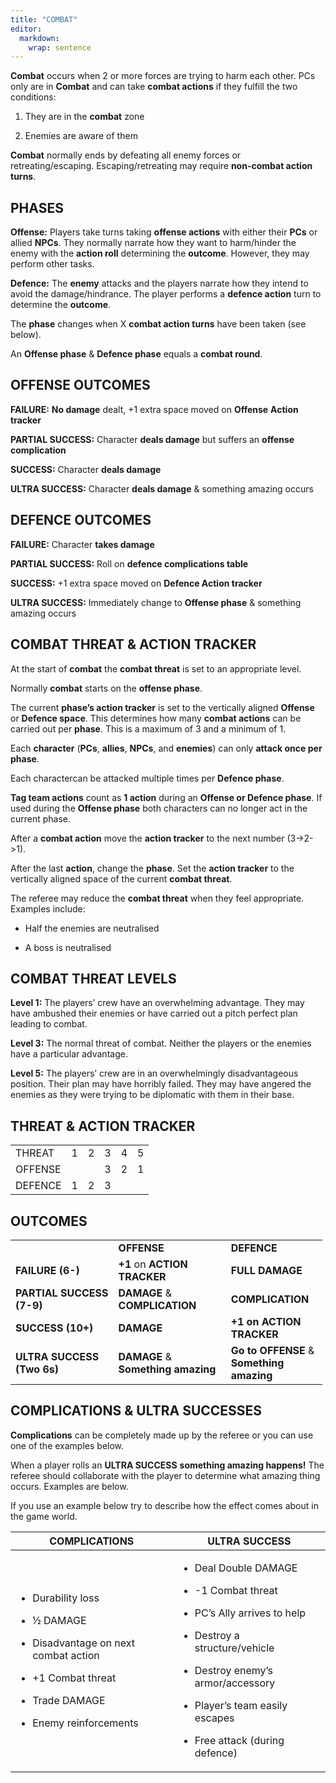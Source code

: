 ```yaml
---
title: "COMBAT"
editor: 
  markdown: 
    wrap: sentence
---
```


**Combat** occurs when 2 or more forces are trying to harm each other.
PCs only are in **Combat** and can take **combat actions** if they fulfill the two conditions:

1.  They are in the **combat** zone

2.  Enemies are aware of them

**Combat** normally ends by defeating all enemy forces or retreating/escaping.
Escaping/retreating may require **non-combat action turns**.

## **PHASES**

**Offense:** Players take turns taking **offense actions** with either their **PCs** or allied **NPCs**.
They normally narrate how they want to harm/hinder the enemy with the **action roll** determining the **outcome**.
However, they may perform other tasks. 

**Defence:** The **enemy** attacks and the players narrate how they intend to avoid the damage/hindrance.
The player performs a **defence action** turn to determine the **outcome**.

The **phase** changes when X **combat action turns** have been taken (see below).

An **Offense phase** & **Defence phase** equals a **combat round**.

## **OFFENSE OUTCOMES**

**FAILURE:** **No damage** dealt, +1 extra space moved on **Offense** **Action tracker**

**PARTIAL SUCCESS:** Character **deals damage** but suffers an **offense complication**

**SUCCESS:** Character **deals damage**

**ULTRA SUCCESS:** Character **deals damage** & something amazing occurs

## **DEFENCE OUTCOMES**

**FAILURE:** Character **takes damage**

**PARTIAL SUCCESS:** Roll on **defence complications table**

**SUCCESS:** +1 extra space moved on **Defence Action tracker**

**ULTRA SUCCESS:** Immediately change to **Offense phase** & something amazing occurs

## **COMBAT THREAT & ACTION TRACKER**

At the start of **combat** the **combat threat** is set to an appropriate level.

Normally **combat** starts on the **offense phase**.

The current **phase’s action tracker** is set to the vertically aligned **Offense** or **Defence space**.
This determines how many **combat actions** can be carried out per **phase**.
This is a maximum of 3 and a minimum of 1.

Each **character** (**PCs**, **allies**, **NPCs**, and **enemies**) can only **attack once per phase**.

Each charactercan be attacked multiple times per **Defence phase**.

**Tag team actions** count as **1 action** during an **Offense or Defence phase**.
If used during the **Offense phase** both characters can no longer act in the current phase. 

After a **combat action** move the **action tracker** to the next number (3-\>2-\>1).

After the last **action**, change the **phase**.
Set the **action tracker** to the vertically aligned space of the current **combat threat**.

The referee may reduce the **combat threat** when they feel appropriate.
Examples include:

-   Half the enemies are neutralised

-   A boss is neutralised

## **COMBAT THREAT LEVELS**

**Level 1:** The players’ crew have an overwhelming advantage.
They may have ambushed their enemies or have carried out a pitch perfect plan leading to combat.

**Level 3:** The normal threat of combat.
Neither the players or the enemies have a particular advantage. 

**Level 5:** The players’ crew are in an overwhelmingly disadvantageous position.
Their plan may have horribly failed.
They may have angered the enemies as they were trying to be diplomatic with them in their base.

## **THREAT & ACTION TRACKER**

|         |     |     |     |     |     |
|---------|-----|-----|-----|-----|-----|
| THREAT  | 1   | 2   | 3   | 4   | 5   |
| OFFENSE |     |     | 3   | 2   | 1   |
| DEFENCE | 1   | 2   | 3   |     |     |

## **OUTCOMES**

+----------------------------+-------------------------------+--------------------------+
|                            | **OFFENSE**                   | **DEFENCE**              |
+----------------------------+-------------------------------+--------------------------+
| **FAILURE (6-)**           | **+1** on **ACTION TRACKER**  | **FULL DAMAGE**          |
+----------------------------+-------------------------------+--------------------------+
| **PARTIAL SUCCESS (7-9)**  | **DAMAGE** & **COMPLICATION** | **COMPLICATION**         |
+----------------------------+-------------------------------+--------------------------+
| **SUCCESS (10+)**          | **DAMAGE**                    | **+1 on ACTION TRACKER** |
+----------------------------+-------------------------------+--------------------------+
| **ULTRA SUCCESS (Two 6s)** | **DAMAGE** & \                | **Go to OFFENSE** & **\  |
|                            | **Something amazing**         | Something amazing**      |
+----------------------------+-------------------------------+--------------------------+

## **COMPLICATIONS & ULTRA SUCCESSES**

**Complications** can be completely made up by the referee or you can use one of the examples below. 

When a player rolls an **ULTRA SUCCESS** **something amazing happens!** The referee should collaborate with the player to determine what amazing thing occurs.
Examples are below.

If you use an example below try to describe how the effect comes about in the game world.

+----------------------------------------+-------------------------------------+
| **COMPLICATIONS**                      | **ULTRA SUCCESS**                   |
+========================================+=====================================+
| -   Durability loss                    | -   Deal Double DAMAGE              |
|                                        |                                     |
| -   ½ DAMAGE                           | -   -1 Combat threat                |
|                                        |                                     |
| -   Disadvantage on next combat action | -   PC’s Ally arrives to help       |
|                                        |                                     |
| -   +1 Combat threat                   | -   Destroy a structure/vehicle     |
|                                        |                                     |
| -   Trade DAMAGE                       | -   Destroy enemy's armor/accessory |
|                                        |                                     |
| -   Enemy reinforcements               | -   Player’s team easily escapes    |
|                                        |                                     |
|                                        | -   Free attack (during defence)    |
+----------------------------------------+-------------------------------------+
